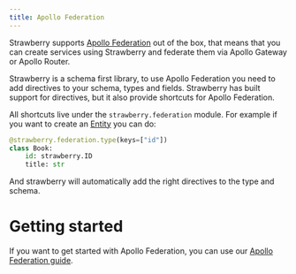 ```yaml
---
title: Apollo Federation
---
```



Strawberry supports
[Apollo Federation](https://www.apollographql.com/docs/federation/) out of the
box, that means that you can create services using Strawberry and federate them
via Apollo Gateway or Apollo Router.

Strawberry is a schema first library, to use Apollo Federation you need to add
directives to your schema, types and fields. Strawberry has built support for
directives, but it also provide shortcuts for Apollo Federation.

All shortcuts live under the `strawberry.federation` module. For example if you
want to create an
[Entity](https://www.apollographql.com/docs/federation/entities) you can do:

```python
@strawberry.federation.type(keys=["id"])
class Book:
    id: strawberry.ID
    title: str
```

And strawberry will automatically add the right directives to the type and
schema.

# Getting started

If you want to get started with Apollo Federation, you can use our
[Apollo Federation guide](../guides/federation).

